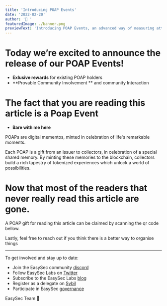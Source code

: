 ```yaml
---
title: 'Introducing POAP Events'
date: '2022-02-20'
author: '🦄 '
featuredImage: ./banner.png
previewText: 'Introducing POAP Events, an advanced way of measuring attendance to various organised Events'
---
```

# Today we’re excited to announce the release of our POAP Events! 

- **Exlusive rewards** for existing POAP holders
- **Provable Community Involvement ** and community Interaction


# The fact that you are reading this article is a Poap Event
- **Bare with me here** 

POAPs are digital mementos, minted in celebration of life's remarkable moments.

Each POAP is a gift from an issuer to collectors, in celebration of a special shared memory.
By minting these memories to the blockchain, collectors build a rich tapestry of tokenized experiences which unlock a world of possibilities.

# Now that most of the readers that never really read this article are gone.

A POAP gift for reading this article can be claimed by scanning the qr code bellow.

Lastly, feel free to reach out if you think there is a better way to organise things 


---

To get involved and stay up to date:

- Join the EasySec community [discord](https://discord.com/invite/FCfyBSbCU5)
- Follow EasySec Labs on [Twitter](https://twitter.com/Uniswap)
- Subscribe to the EasySec Labs [blog](https://uniswap.org/rss.xml)
- Register as a delegate on [Sybil](https://sybil.org/#/delegates/uniswap)
- Participate in EasySec [governance](https://gov.uniswap.org/)

EasySec Team 🦄
